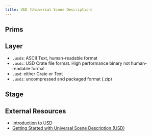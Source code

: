 ```yaml
---
title: USD (Universal Scene Description)
---
```


## Prims

<Definition
    term="Prim"
    definition="A Prim is the primary container object in USD: prims can contain (and order) other prims, creating a “namespace hierarchy” on a **[Stage](#stage)**, and prims can also contain (and order) properties that hold meaningful data."
    source="USD - Glossary"
    link="https://openusd.org/release/glossary.html#id417"
/>


## Layer

<Definition
    term="Layer"
    definition="A Layer is the atomic persistent container of scene description for USD."
    source="USD - Glossary"
    link="https://openusd.org/release/glossary.html#usdglossary-layer"
/>

- `.usda`: ASCII Text, human-readable format
- `.usdc`: USD Crate file format. High performance binary not human-readable format
- `.usd`: either Crate or Text
- `.usdz`: uncompressed and packaged format (.zip)

## Stage

<Definition
    term="Stage"
    definition="A stage is the USD abstraction for a scenegraph derived from a root USD file."
    source="USD - Glossary"
    link="https://openusd.org/release/glossary.html#usdglossary-stage"
/>

## External Resources

- [Introduction to USD](https://openusd.org/release/intro.html)
- [Getting Started with Universal Scene Description (USD)](https://remedy-entertainment.github.io/USDBook/motivation.html)
